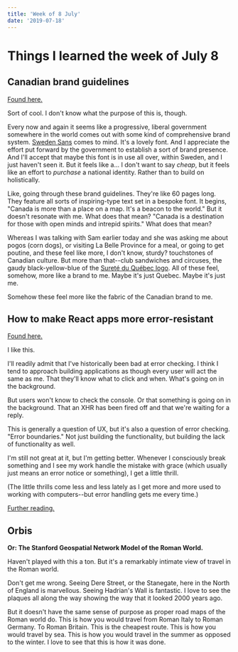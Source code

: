 ```yaml
---
title: 'Week of 8 July'
date: '2019-07-18'
---
```


# Things I learned the week of July 8

## Canadian brand guidelines

[Found here.](https://www.brandcanadalibrary.ca/notice?id=h%3A%3Ae8436e0b-08c6-49d9-ac2c-ee8d5cab9393)

Sort of cool. I don't know what the purpose of this is, though.

Every now and again it seems like a progressive, liberal government somewhere in the world comes out with some kind of comprehensive brand system. [Sweden Sans](https://en.wikipedia.org/wiki/Sweden_Sans) comes to mind. It's a lovely font. And I appreciate the effort put forward by the government to establish a sort of brand presence. And I'll accept that maybe this font is in use all over, within Sweden, and I just haven't seen it. But it feels like a... I don't want to say _cheap_, but it feels like an effort to _purchase_ a national identity. Rather than to build on holistically.

Like, going through these brand guidelines. They're like 60 pages long. They feature all sorts of inspiring-type text set in a bespoke font. It begins, "Canada is more than a place on a map. It's a beacon to the world." But it doesn't resonate with me. What does that mean? "Canada is a destination for those with open minds and intrepid spirits." What does that mean?

Whereas I was talking with Sam earlier today and she was asking me about pogos (corn dogs), or visiting La Belle Province for a meal, or going to get poutine, and these feel like more, I don't know, sturdy? touchstones of Canadian culture. But more than that--club sandwiches and circuses, the gaudy black-yellow-blue of the [Sureté du Québec logo](https://en.wikipedia.org/wiki/Sûreté_du_Québec#/media/File:Sûreté_du_Québec.svg). All of these feel, somehow, more like a brand to me. Maybe it's just Quebec. Maybe it's just me.

Somehow these feel more like the fabric of the Canadian brand to me.

## How to make React apps more error-resistant

[Found here.](https://twitter.com/philippspiess/status/1149282859494064128?s=12)

I like this.

I'll readily admit that I've historically been bad at error checking. I think I tend to approach building applications as though every user will act the same as me. That they'll know what to click and when. What's going on in the background.

But users won't know to check the console. Or that something is going on in the background. That an XHR has been fired off and that we're waiting for a reply.

This is generally a question of UX, but it's also a question of error checking. "Error boundaries." Not just building the functionality, but building the lack of functionality as well.

I'm still not great at it, but I'm getting better. Whenever I consciously break something and I see my work handle the mistake with grace (which usually just means an error notice or something), I get a little thrill.

(The little thrills come less and less lately as I get more and more used to working with computers--but error handling gets me every time.)

[Further reading.](https://aweary.dev/fault-tolerance-react/)

## Orbis

**Or: The Stanford Geospatial Network Model of the Roman World.**

Haven't played with this a ton. But it's a remarkably intimate view of travel in the Roman world.

Don't get me wrong. Seeing Dere Street, or the Stanegate, here in the North of England is marvellous. Seeing Hadrian's Wall is fantastic. I love to see the plaques all along the way showing the way that it looked 2000 years ago.

But it doesn't have the same sense of purpose as proper road maps of the Roman world do. This is how you would travel from Roman Italy to Roman Germany. To Roman Britain. This is the cheapest route. This is how you would travel by sea. This is how you would travel in the summer as opposed to the winter. I love to see that this is how it was done.
